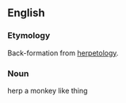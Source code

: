 ==English==
===Etymology===
Back-formation from [[herpetology]].
===Noun===
herp
a monkey like thing